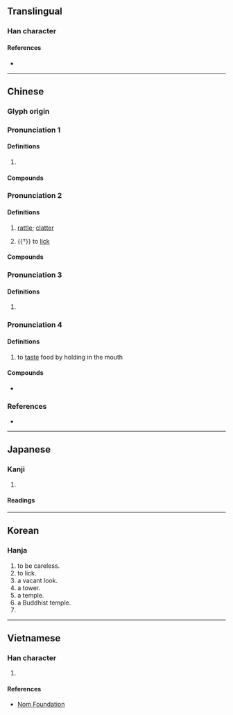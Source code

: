 {{also|㙮|塔|墖|㗳}}
{{character info}}
==Translingual==

===Han character===
{{Han char|rn=30|rad=口|as=10|sn=13|four=64061|canj=RTOR|ids=⿰口荅}}

====References====
* {{Han ref|kx=0202.250|dkj=04069|dj=0425.060|hdz=10650.020|uh=55D2|ud=21970|bh=DCD6|bd=56534}}

----

==Chinese==
{{zh-forms}}

===Glyph origin===
{{Han etym}}

===Pronunciation 1===
{{zh-pron
|m=tà
|c=taap3
|mc=2
|oc=2
|cat=adv
}}

====Definitions====
{{zh-hanzi}}

# {{zh-used2|c}}

====Compounds====
{{zh-der|嗒然|嗒喪|嗒焉|嗒爾|嗒嗒}}

===Pronunciation 2===
{{zh-pron
|m=dā
|c=daap1,daap3
|mc=1
|oc=1
|cat=adv,v
}}

====Definitions====
{{zh-hanzi}}

# {{lb|zh|onomatopoeia}} [[rattle]]; [[clatter]]
#: {{zh-alt-inline|噠}}
# {{†}} to [[lick]] <!-- quotations exist in Hanyu Da Cidian -->

====Compounds====
{{zh-der|嗒笞笞|呱嗒板兒|吧嗒|啪嗒|嗒嗒}}

===Pronunciation 3===
{{zh-pron
|m=da
|cat=part
}}

====Definitions====
{{zh-hanzi}}

# {{zh-synonym|了|{{n-g|used after a verb to indicate [[perfective aspect]]}}}}

===Pronunciation 4===
{{zh-pron
|c=dep1
|cat=v
}}

====Definitions====
{{zh-hanzi}}

# {{lb|zh|Cantonese}} to [[taste]] food by holding in the mouth

====Compounds====
* {{zh-l|嗒糖}}

===References===
* {{R:yue:Hanzi}}

----

==Japanese==

===Kanji===
{{ja-kanji|grade=|rs=口10}}

# {{rfdef|ja|sort=口10}}

====Readings====
{{ja-readings|on=[[とう]] (tō)|kun=[[なめる]] (nameru)}}

----

==Korean==

===Hanja===
{{ko-hanja|멍하다|멍할|탑}}

# to be careless.
# to lick.
# a vacant look.
# a tower.
# a temple.
# a Buddhist temple.
# {{rfdef|ko|sort=口10}}

----

==Vietnamese==

===Han character===
{{vi-readings|reading=đáp, tháp|rs=口10}}

# {{rfdef|vi|sort=口10}}

====References====
* [http://nomfoundation.org/common/nom_details.php?codepoint=55d2 Nom Foundation]